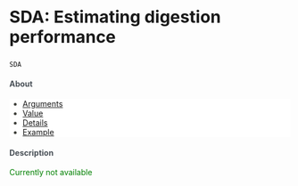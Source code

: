 



<div class="page-header">
  <h2 style="font-size: 30px; text-align:left;">SDA: Estimating digestion performance</h2>
`SDA`
<br>
</div>


<h4 style="color:#495057; font-weight: bold;  text-align: left">About</h4>
<ul class="breadcrumb" style="background-color:#fff; border:none; color:#3e3f3a">
  <li><a href="#Arguments">Arguments</a></li>
  <li><a href="#Value">Value</a></li>
  <li><a href="#Details">Details</a></li>
  <li><a href="#Example">Example</a></li>
  <!-- <li><a href="#"><i class="fas fa-download"></i>&nbsp; See datafiles on GitHub</a></li>-->
</ul>

<h4 style="color:#495057; font-weight: bold;  text-align: left">Description</h4>

<div class="well">
  <p style="color:green;  text-align: left">Currently not available</p>
</div>



